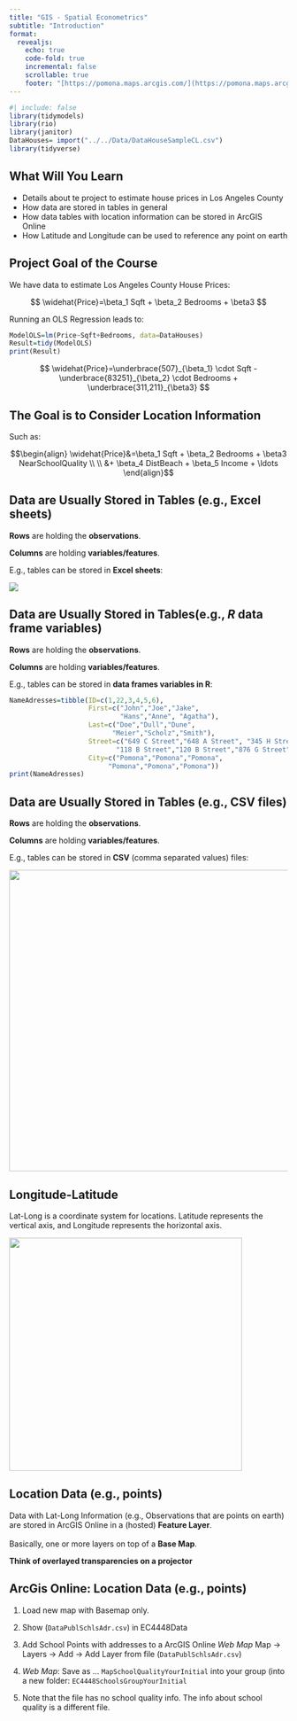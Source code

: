 ```yaml
---
title: "GIS - Spatial Econometrics"
subtitle: "Introduction"
format: 
  revealjs:
    echo: true
    code-fold: true
    incremental: false
    scrollable: true
    footer: "[https://pomona.maps.arcgis.com/](https://pomona.maps.arcgis.com/)"
---
```


```r
#| include: false
library(tidymodels)
library(rio)
library(janitor)
DataHouses= import("../../Data/DataHouseSampleCL.csv")
library(tidyverse)

```

## What Will You Learn {.scrollable}

-   Details about te project to estimate house prices in Los Angeles County
- How data are stored in tables in general
- How data tables with location information can be stored in ArcGIS Online 
- How Latitude and Longitude can be used to reference any point on earth


## Project Goal of the Course {.smaller}

We have data to estimate Los Angeles County House Prices:

$$
\widehat{Price}=\beta_1 Sqft + \beta_2 Bedrooms + \beta3
$$

Running an OLS Regression leads to:

```r
ModelOLS=lm(Price~Sqft+Bedrooms, data=DataHouses)
Result=tidy(ModelOLS)
print(Result)
```

$$
\widehat{Price}=\underbrace{507}_{\beta_1} \cdot Sqft - \underbrace{83251}_{\beta_2} \cdot Bedrooms + \underbrace{311,211}_{\beta3}
$$

## The Goal is to Consider Location Information

Such as:

$$\begin{align}
\widehat{Price}&=\beta_1 Sqft + \beta_2 Bedrooms + \beta3 NearSchoolQuality \\
\\
&+
                \beta_4 DistBeach + \beta_5 Income + \ldots
\end{align}$$

## Data are Usually Stored in Tables (e.g., Excel sheets)

**Rows** are holding the **observations**.

**Columns** are holding **variables/features**.

E.g., tables can be stored in **Excel sheets**:

![](images/clipboard-4115553016.png)

## Data are Usually Stored in Tables(e.g., *R* data frame variables)

**Rows** are holding the **observations**.

**Columns** are holding **variables/features**.

E.g., tables can be stored in **data frames variables in R**:

```r
NameAdresses=tibble(ID=c(1,22,3,4,5,6),
                    First=c("John","Joe","Jake",
                            "Hans","Anne", "Agatha"),                   
                    Last=c("Doe","Dull","Dune",
                          "Meier","Scholz","Smith"),
                    Street=c("649 C Street","648 A Street", "345 H Street",
                           "118 B Street","120 B Street","876 G Street"),
                    City=c("Pomona","Pomona","Pomona", 
                         "Pomona","Pomona","Pomona"))
print(NameAdresses)
```

## Data are Usually Stored in Tables (e.g., CSV files)

**Rows** are holding the **observations**.

**Columns** are holding **variables/features**.

E.g., tables can be stored in **CSV** (comma separated values) files:

![](images/clipboard-1839310003.png){width="544"}

## Longitude-Latitude

Lat-Long is a coordinate system for locations. Latitude represents the vertical axis, and Longitude represents the horizontal axis.

![](images/clipboard-3894559965.png){width="421"}

## Location Data (e.g., points)

Data with Lat-Long Information (e.g., Observations that are points on earth) are stored in ArcGIS Online in a (hosted) **Feature Layer**.
<br>
<br>
Basically, one or more layers on top of a **Base Map**.




**Think of overlayed transparencies on a projector**

## ArcGis Online: Location Data (e.g., points)

1.  Load new map with Basemap only.

2.  Show (`DataPublSchlsAdr.csv`) in EC4448Data

3.  Add School Points with addresses to a ArcGIS Online *Web Map*
    Map -\> Layers -\> Add -\> Add Layer from file (`DataPublSchlsAdr.csv`)

4.  *Web Map*: Save as ... `MapSchoolQualityYourInitial` into your group (into a new folder: `EC4448SchoolsGroupYourInitial`

5.  Note that the file has no school quality info. 
    The info about school quality is a different file.

 
